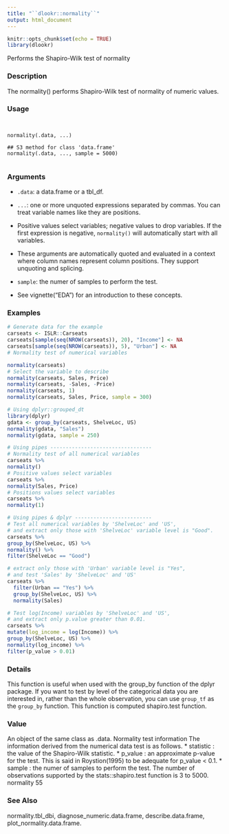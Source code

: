 ---
title: "``dlookr::normality``"
output: html_document
---

```{r setup, include=FALSE}
knitr::opts_chunk$set(echo = TRUE)
library(dlookr)
```
 Performs the Shapiro-Wilk test of normality

### Description 

The normality() performs Shapiro-Wilk test of normality of numeric values.

### Usage 
<pre><code>

normality(.data, ...)

## S3 method for class 'data.frame'
normality(.data, ..., sample = 5000)

</code></pre>

### Arguments
 
* ``.data``: a data.frame or a tbl_df.
* ``...``: one or more unquoted expressions separated by commas. You can treat variable names like they are positions. 
 - Positive values select variables; negative values to drop variables. If the first expression is negative, ``normality()`` will automatically start with all variables.
 - These arguments are automatically quoted and evaluated in a context where column names represent column positions. They support unquoting and splicing.
* ``sample``:  the numer of samples to perform the test.

 - See vignette("EDA") for an introduction to these concepts.



### Examples
```{r}

# Generate data for the example
carseats <- ISLR::Carseats
carseats[sample(seq(NROW(carseats)), 20), "Income"] <- NA
carseats[sample(seq(NROW(carseats)), 5), "Urban"] <- NA
# Normality test of numerical variables
```

```{r}
normality(carseats)
# Select the variable to describe
normality(carseats, Sales, Price)
normality(carseats, -Sales, -Price)
normality(carseats, 1)
normality(carseats, Sales, Price, sample = 300)
```

```{r}
# Using dplyr::grouped_dt
library(dplyr)
gdata <- group_by(carseats, ShelveLoc, US)
normality(gdata, "Sales")
normality(gdata, sample = 250)
```

```{r}
# Using pipes ---------------------------------
# Normality test of all numerical variables
carseats %>%
normality()
# Positive values select variables
carseats %>%
normality(Sales, Price)
# Positions values select variables
carseats %>%
normality(1)
```

```{r}
# Using pipes & dplyr -------------------------
# Test all numerical variables by 'ShelveLoc' and 'US',
# and extract only those with 'ShelveLoc' variable level is "Good".
carseats %>%
group_by(ShelveLoc, US) %>%
normality() %>%
filter(ShelveLoc == "Good")
```

```{r}
# extract only those with 'Urban' variable level is "Yes",
# and test 'Sales' by 'ShelveLoc' and 'US'
carseats %>%
  filter(Urban == "Yes") %>%
  group_by(ShelveLoc, US) %>%
  normality(Sales)
```

```{r}
# Test log(Income) variables by 'ShelveLoc' and 'US',
# and extract only p.value greater than 0.01.
carseats %>%
mutate(log_income = log(Income)) %>%
group_by(ShelveLoc, US) %>%
normality(log_income) %>%
filter(p_value > 0.01)
```

### Details 

This function is useful when used with the group_by function of the dplyr package. If you want to test by level of the categorical data you are interested in, rather than the whole observation, you can use ``group_tf`` as the ``group_by`` function. This function is computed shapiro.test function.

### Value 

An object of the same class as .data.
Normality test information
The information derived from the numerical data test is as follows.
*  statistic : the value of the Shapiro-Wilk statistic.
*  p_value : an approximate p-value for the test. This is said in Roystion(1995) to be adequate
for p_value < 0.1.
*  sample : the numer of samples to perform the test. The number of observations supported by
the stats::shapiro.test function is 3 to 5000.
normality 55

### See Also
 
normality.tbl_dbi, diagnose_numeric.data.frame, describe.data.frame, plot_normality.data.frame.